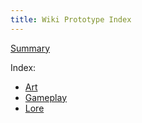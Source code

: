 ```yaml
---
title: Wiki Prototype Index
---
```


[Summary](/wiki/summary)

Index:
- [Art](/wiki/art/main)
- [Gameplay](/wiki/gameplay/main)
- [Lore](/wiki/lore/main)